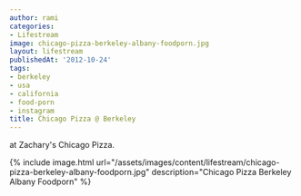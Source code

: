 ```yaml
---
author: rami
categories:
- Lifestream
image: chicago-pizza-berkeley-albany-foodporn.jpg
layout: lifestream
publishedAt: '2012-10-24'
tags:
- berkeley
- usa
- california
- food-porn
- instagram
title: Chicago Pizza @ Berkeley
---
```


at Zachary's Chicago Pizza.

{% include image.html url="/assets/images/content/lifestream/chicago-pizza-berkeley-albany-foodporn.jpg" description="Chicago Pizza Berkeley Albany Foodporn" %}
